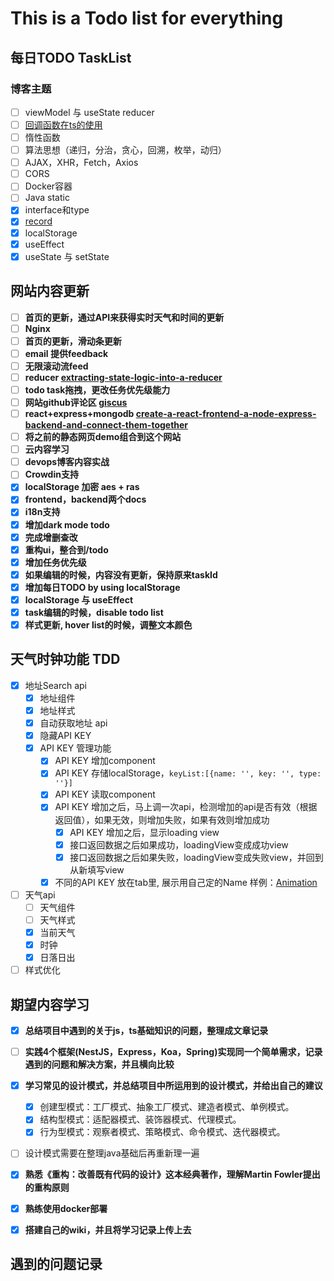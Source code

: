 
# This is a Todo list for everything
## 每日TODO TaskList
<TodoFeature />

### **博客主题**
  - [ ] viewModel 与 useState reducer
  - [ ] [回调函数在ts的使用](https://www.tslang.cn/docs/handbook/declaration-files/do-s-and-don-ts.html)
  - [ ] 惰性函数
  - [ ] 算法思想（递归，分治，贪心，回溯，枚举，动归）
  - [ ] AJAX，XHR，Fetch，Axios
  - [ ] CORS
  - [ ] Docker容器
  - [ ] Java static
  - [x] interface和type
  - [x] [record](https://zhuanlan.zhihu.com/p/356662885)
  - [x] localStorage
  - [x] useEffect
  - [x] useState 与 setState

## 网站内容更新
- [ ] **首页的更新，通过API来获得实时天气和时间的更新**
- [ ] **Nginx**
- [ ] **首页的更新，滑动条更新**
- [ ] **email 提供feedback**
- [ ] **无限滚动流feed**
- [ ] **reducer [extracting-state-logic-into-a-reducer](https://zh-hans.react.dev/learn/extracting-state-logic-into-a-reducer)**
- [ ] **todo task拖拽，更改任务优先级能力**
- [ ] **网站github评论区 [giscus](https://giscus.app/zh-CN)**
- [ ] **react+express+mongodb [create-a-react-frontend-a-node-express-backend-and-connect-them-together](https://www.freecodecamp.org/chinese/news/create-a-react-frontend-a-node-express-backend-and-connect-them-together/)**
- [ ] **将之前的静态网页demo组合到这个网站**
- [ ] **云内容学习**
- [ ] **devops博客内容实战**
- [ ] **Crowdin支持**
- [x] **localStorage 加密 aes + ras**
- [x] **frontend，backend两个docs**
- [x] **i18n支持**
- [x] **增加dark mode todo**
- [x] **完成增删查改**
- [x] **重构ui，整合到/todo**
- [x] **增加任务优先级**
- [x] **如果编辑的时候，内容没有更新，保持原来taskId**
- [x] **增加每日TODO by using localStorage**
- [x] **localStorage 与 useEffect**
- [x] **task编辑的时候，disable todo list**
- [x] **样式更新, hover list的时候，调整文本颜色**

## 天气时钟功能 TDD
- [x] 地址Search api
    - [x] 地址组件
    - [x] 地址样式
    - [x] 自动获取地址 api
    - [x] 隐藏API KEY
    - [x] API KEY 管理功能
        - [x] API KEY 增加component
        - [x] API KEY 存储localStorage，`keyList:[{name: '', key: '', type: ''}]`
        - [x] API KEY 读取component
        - [x] API KEY 增加之后，马上调一次api，检测增加的api是否有效（根据返回值），如果无效，则增加失败，如果有效则增加成功
            - [x] API KEY 增加之后，显示loading view
            - [x] 接口返回数据之后如果成功，loadingView变成成功view
            - [x] 接口返回数据之后如果失败，loadingView变成失败view，并回到从新填写view
        - [x] 不同的API KEY 放在tab里, 展示用自己定的Name 样例：[Animation](https://mui.com/material-ui/react-floating-action-button/#animation)
- [ ] 天气api
    - [ ] 天气组件
    - [ ] 天气样式
    - [x] 当前天气
    - [x] 时钟
    - [x] 日落日出
- [ ] 样式优化

## 期望内容学习
- [x] **总结项目中遇到的关于js，ts基础知识的问题，整理成文章记录**
- [ ] **实践4个框架(NestJS，Express，Koa，Spring)实现同一个简单需求，记录遇到的问题和解决方案，并且横向比较**
- [x] **学习常见的设计模式，并总结项目中所运用到的设计模式，并给出自己的建议**
    - [x] 创建型模式：工厂模式、抽象工厂模式、建造者模式、单例模式。
    - [x] 结构型模式：适配器模式、装饰器模式、代理模式。
    - [x] 行为型模式：观察者模式、策略模式、命令模式、迭代器模式。
- [ ] 设计模式需要在整理java基础后再重新理一遍
- [x] **熟悉《重构：改善既有代码的设计》这本经典著作，理解Martin Fowler提出的重构原则**
- [x] **熟练使用docker部署**
- [x] **搭建自己的wiki，并且将学习记录上传上去**


## 遇到的问题记录






